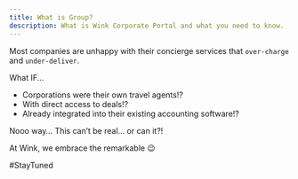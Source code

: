 ```yaml
---
title: What is Group?
description: What is Wink Corporate Portal and what you need to know.
---
```



<CloudinaryImage 
      width="700"
      height="525"
      resize="scale"
      quality="best"
      alt="Groups coming soon"
      src="academy/group-coming-soon" 
      errorImage="noimage_opaque_nyrtl0.png"
    />

Most companies are unhappy with their concierge services that `over-charge` and `under-deliver`.

What IF...

- Corporations were their own travel agents!?
- With direct access to deals!?
- Already integrated into their existing accounting software!?

Nooo way… This can’t be real… or can it?!

At Wink, we embrace the remarkable 😉

#StayTuned